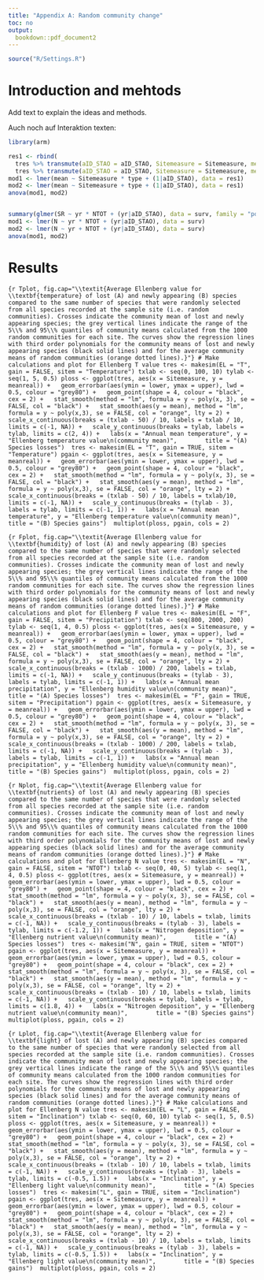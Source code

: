 ```yaml
---
title: "Appendix A: Random community change"
toc: no
output:
  bookdown::pdf_document2
---
```


```r
source("R/Settings.R")
```

# Introduction and mehtods {-}
Add text to explain the ideas and methods.

Auch noch auf Interaktion texten:
```r
library(arm)

res1 <- rbind(
  tres %>% transmute(aID_STAO = aID_STAO, Sitemeasure = Sitemeasure, mean = mean, type = "Sample"),
  tres %>% transmute(aID_STAO = aID_STAO, Sitemeasure = Sitemeasure, mean = meanreal, type = "Real"))
mod1 <- lmer(mean ~ Sitemeasure * type + (1|aID_STAO), data = res1)
mod2 <- lmer(mean ~ Sitemeasure + type + (1|aID_STAO), data = res1)
anova(mod1, mod2)


summary(glmer(SR ~ yr * NTOT + (yr|aID_STAO), data = surv, family = "poisson"))
mod1 <- lmer(N ~ yr * NTOT + (yr|aID_STAO), data = surv)
mod2 <- lmer(N ~ yr + NTOT + (yr|aID_STAO), data = surv)
anova(mod1, mod2)
```


# Results {-}

```{r Tplot, fig.cap="\\textit{Average Ellenberg value for \\textbf{temperature} of lost (A) and newly appearing (B) species compared to the same number of species that were randomly selected from all species recorded at the sample site (i.e. random communities). Crosses indicate the community mean of lost and newly appearing species; the grey vertical lines indicate the range of the 5\\% and 95\\% quantiles of community means calculated from the 1000 random communities for each site. The curves show the regression lines with third order polynomials for the community means of lost and newly appearing species (black solid lines) and for the average community means of random communities (orange dotted lines).}"}
# Make calculations and plot for Ellenberg T value
tres <- makesim(EL = "T", gain = FALSE, sitem = "Temperature")
txlab <- seq(0, 100, 10)
tylab <- seq(1, 5, 0.5)
ploss <- ggplot(tres, aes(x = Sitemeasure, y = meanreal)) +
  geom_errorbar(aes(ymin = lower, ymax = upper), lwd = 0.5, colour = "grey80") +
  geom_point(shape = 4, colour = "black", cex = 2) +
  stat_smooth(method = "lm", formula = y ~ poly(x, 3), se = FALSE, col = "black") +
  stat_smooth(aes(y = mean), method = "lm", formula = y ~ poly(x,3), se = FALSE, col = "orange", lty = 2) +
  scale_x_continuous(breaks = (txlab - 50) / 10, labels = txlab / 10, limits = c(-1, NA)) +
  scale_y_continuous(breaks = tylab, labels = tylab, limits = c(2, 4)) +
  labs(x = "Annual mean temperature", y = "Ellenberg temperature value\n(community mean)",
       title = "(A) Species losses") 
tres <- makesim(EL = "T", gain = TRUE, sitem = "Temperature")
pgain <- ggplot(tres, aes(x = Sitemeasure, y = meanreal)) +
  geom_errorbar(aes(ymin = lower, ymax = upper), lwd = 0.5, colour = "grey80") +
  geom_point(shape = 4, colour = "black", cex = 2) +
  stat_smooth(method = "lm", formula = y ~ poly(x, 3), se = FALSE, col = "black") +
  stat_smooth(aes(y = mean), method = "lm", formula = y ~ poly(x,3), se = FALSE, col = "orange", lty = 2) +
  scale_x_continuous(breaks = (txlab - 50) / 10, labels = txlab/10, limits = c(-1, NA)) +
  scale_y_continuous(breaks = (tylab - 3), labels = tylab, limits = c(-1, 1)) +
  labs(x = "Annual mean temperature", y = "Ellenberg temperature value\n(community mean)",
       title = "(B) Species gains") 
multiplot(ploss, pgain, cols = 2)
```

```{r Fplot, fig.cap="\\textit{Average Ellenberg value for \\textbf{humidity} of lost (A) and newly appearing (B) species compared to the same number of species that were randomly selected from all species recorded at the sample site (i.e. random communities). Crosses indicate the community mean of lost and newly appearing species; the grey vertical lines indicate the range of the 5\\% and 95\\% quantiles of community means calculated from the 1000 random communities for each site. The curves show the regression lines with third order polynomials for the community means of lost and newly appearing species (black solid lines) and for the average community means of random communities (orange dotted lines).}"}
# Make calculations and plot for Ellenberg F value
tres <- makesim(EL = "F", gain = FALSE, sitem = "Precipitation")
txlab <- seq(800, 2000, 200)
tylab <- seq(1, 4, 0.5)
ploss <- ggplot(tres, aes(x = Sitemeasure, y = meanreal)) +
  geom_errorbar(aes(ymin = lower, ymax = upper), lwd = 0.5, colour = "grey80") +
  geom_point(shape = 4, colour = "black", cex = 2) +
  stat_smooth(method = "lm", formula = y ~ poly(x, 3), se = FALSE, col = "black") +
  stat_smooth(aes(y = mean), method = "lm", formula = y ~ poly(x,3), se = FALSE, col = "orange", lty = 2) +
  scale_x_continuous(breaks = (txlab - 1000) / 200, labels = txlab, limits = c(-1, NA)) +
  scale_y_continuous(breaks = (tylab - 3), labels = tylab, limits = c(-1, 1)) +
  labs(x = "Annual mean precipitation", y = "Ellenberg humidity value\n(community mean)",
       title = "(A) Species losses") 
tres <- makesim(EL = "F", gain = TRUE, sitem = "Precipitation")
pgain <- ggplot(tres, aes(x = Sitemeasure, y = meanreal)) +
  geom_errorbar(aes(ymin = lower, ymax = upper), lwd = 0.5, colour = "grey80") +
  geom_point(shape = 4, colour = "black", cex = 2) +
  stat_smooth(method = "lm", formula = y ~ poly(x, 3), se = FALSE, col = "black") +
  stat_smooth(aes(y = mean), method = "lm", formula = y ~ poly(x,3), se = FALSE, col = "orange", lty = 2) +
  scale_x_continuous(breaks = (txlab - 1000) / 200, labels = txlab, limits = c(-1, NA)) +
  scale_y_continuous(breaks = (tylab - 3), labels = tylab, limits = c(-1, 1)) +
  labs(x = "Annual mean precipitation", y = "Ellenberg humidity value\n(community mean)",
       title = "(B) Species gains") 
multiplot(ploss, pgain, cols = 2)
```

```{r Nplot, fig.cap="\\textit{Average Ellenberg value for \\textbf{nutrients} of lost (A) and newly appearing (B) species compared to the same number of species that were randomly selected from all species recorded at the sample site (i.e. random communities). Crosses indicate the community mean of lost and newly appearing species; the grey vertical lines indicate the range of the 5\\% and 95\\% quantiles of community means calculated from the 1000 random communities for each site. The curves show the regression lines with third order polynomials for the community means of lost and newly appearing species (black solid lines) and for the average community means of random communities (orange dotted lines).}"}
# Make calculations and plot for Ellenberg N value
tres <- makesim(EL = "N", gain = FALSE, sitem = "NTOT")
txlab <- seq(0, 40, 5)
tylab <- seq(1, 4, 0.5)
ploss <- ggplot(tres, aes(x = Sitemeasure, y = meanreal)) +
  geom_errorbar(aes(ymin = lower, ymax = upper), lwd = 0.5, colour = "grey80") +
  geom_point(shape = 4, colour = "black", cex = 2) +
  stat_smooth(method = "lm", formula = y ~ poly(x, 3), se = FALSE, col = "black") +
  stat_smooth(aes(y = mean), method = "lm", formula = y ~ poly(x,3), se = FALSE, col = "orange", lty = 2) +
  scale_x_continuous(breaks = (txlab - 10) / 10, labels = txlab, limits = c(-1, NA)) +
  scale_y_continuous(breaks = (tylab - 3), labels = tylab, limits = c(-1.2, 1)) +
  labs(x = "Nitrogen deposition", y = "Ellenberg nutrient value\n(community mean)",
       title = "(A) Species losses") 
tres <- makesim("N", gain = TRUE, sitem = "NTOT")
pgain <- ggplot(tres, aes(x = Sitemeasure, y = meanreal)) +
  geom_errorbar(aes(ymin = lower, ymax = upper), lwd = 0.5, colour = "grey80") +
  geom_point(shape = 4, colour = "black", cex = 2) +
  stat_smooth(method = "lm", formula = y ~ poly(x, 3), se = FALSE, col = "black") +
  stat_smooth(aes(y = mean), method = "lm", formula = y ~ poly(x,3), se = FALSE, col = "orange", lty = 2) +
  scale_x_continuous(breaks = (txlab - 10) / 10, labels = txlab, limits = c(-1, NA)) +
  scale_y_continuous(breaks = tylab, labels = tylab, limits = c(1.8, 4)) +
  labs(x = "Nitrogen deposition", y = "Ellenberg nutrient value\n(community mean)",
       title = "(B) Species gains") 
multiplot(ploss, pgain, cols = 2)
```

```{r Lplot, fig.cap="\\textit{Average Ellenberg value for \\textbf{light} of lost (A) and newly appearing (B) species compared to the same number of species that were randomly selected from all species recorded at the sample site (i.e. random communities). Crosses indicate the community mean of lost and newly appearing species; the grey vertical lines indicate the range of the 5\\% and 95\\% quantiles of community means calculated from the 1000 random communities for each site. The curves show the regression lines with third order polynomials for the community means of lost and newly appearing species (black solid lines) and for the average community means of random communities (orange dotted lines).}"}
# Make calculations and plot for Ellenberg N value
tres <- makesim(EL = "L", gain = FALSE, sitem = "Inclination")
txlab <- seq(0, 60, 10)
tylab <- seq(1, 5, 0.5)
ploss <- ggplot(tres, aes(x = Sitemeasure, y = meanreal)) +
  geom_errorbar(aes(ymin = lower, ymax = upper), lwd = 0.5, colour = "grey80") +
  geom_point(shape = 4, colour = "black", cex = 2) +
  stat_smooth(method = "lm", formula = y ~ poly(x, 3), se = FALSE, col = "black") +
  stat_smooth(aes(y = mean), method = "lm", formula = y ~ poly(x,3), se = FALSE, col = "orange", lty = 2) +
  scale_x_continuous(breaks = (txlab - 10) / 10, labels = txlab, limits = c(-1, NA)) +
  scale_y_continuous(breaks = (tylab - 3), labels = tylab, limits = c(-0.5, 1.5)) +
  labs(x = "Inclination", y = "Ellenberg light value\n(community mean)",
       title = "(A) Species losses") 
tres <- makesim("L", gain = TRUE, sitem = "Inclination")
pgain <- ggplot(tres, aes(x = Sitemeasure, y = meanreal)) +
  geom_errorbar(aes(ymin = lower, ymax = upper), lwd = 0.5, colour = "grey80") +
  geom_point(shape = 4, colour = "black", cex = 2) +
  stat_smooth(method = "lm", formula = y ~ poly(x, 3), se = FALSE, col = "black") +
  stat_smooth(aes(y = mean), method = "lm", formula = y ~ poly(x,3), se = FALSE, col = "orange", lty = 2) +
  scale_x_continuous(breaks = (txlab - 10) / 10, labels = txlab, limits = c(-1, NA)) +
  scale_y_continuous(breaks = (tylab - 3), labels = tylab, limits = c(-0.5, 1.5)) +
  labs(x = "Inclination", y = "Ellenberg light value\n(community mean)",
       title = "(B) Species gains") 
multiplot(ploss, pgain, cols = 2)
```
